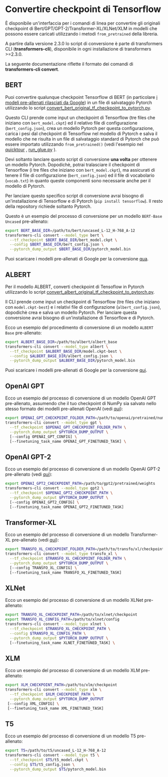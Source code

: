 <!--Copyright 2020 The HuggingFace Team. All rights reserved.
Licensed under the Apache License, Version 2.0 (the "License"); you may not use this file except in compliance with
the License. You may obtain a copy of the License at
http://www.apache.org/licenses/LICENSE-2.0
Unless required by applicable law or agreed to in writing, software distributed under the License is distributed on
an "AS IS" BASIS, WITHOUT WARRANTIES OR CONDITIONS OF ANY KIND, either express or implied. See the License for the
specific language governing permissions and limitations under the License.
-->

# Convertire checkpoint di Tensorflow

È disponibile un'interfaccia per i comandi di linea per convertire gli originali checkpoint di Bert/GPT/GPT-2/Transformer-XL/XLNet/XLM 
in modelli che possono essere caricati utilizzando i metodi `from_pretrained` della libreria.

<Tip>

A partire dalla versione 2.3.0 lo script di conversione è parte di transformers CLI (**transformers-cli**), disponibile in ogni installazione 
di transformers >=2.3.0.

La seguente documentazione riflette il formato dei comandi di **transformers-cli convert**.

</Tip>

## BERT

Puoi convertire qualunque checkpoint Tensorflow di BERT (in particolare 
[i modeli pre-allenati rilasciati da Google](https://github.com/google-research/bert#pre-trained-models)) 
in un file di salvataggio Pytorch utilizzando lo script 
[convert_bert_original_tf_checkpoint_to_pytorch.py](https://github.com/huggingface/transformers/tree/main/src/transformers/models/bert/convert_bert_original_tf_checkpoint_to_pytorch.py).

Questo CLI prende come input un checkpoint di Tensorflow (tre files che iniziano con `bert_model.ckpt`) ed il relativo 
file di configurazione (`bert_config.json`), crea un modello Pytorch per questa configurazione, carica i pesi dal
checkpoint di Tensorflow nel modello di Pytorch e salva il modello che ne risulta in un file di salvataggio standard di Pytorch che 
può essere importato utilizzando `from_pretrained()` (vedi l'esempio nel
[quicktour](quicktour) , [run_glue.py](https://github.com/huggingface/transformers/tree/main/examples/pytorch/text-classification/run_glue.py) ).

Devi soltanto lanciare questo script di conversione **una volta** per ottenere un modello Pytorch. Dopodichè, potrai tralasciare 
il checkpoint di Tensorflow (i tre files che iniziano con `bert_model.ckpt`), ma assicurati di tenere il file di configurazione 
(`bert_config.json`) ed il file di vocabolario (`vocab.txt`) in quanto queste componenti sono necessarie anche per il modello di Pytorch.

Per lanciare questo specifico script di conversione avrai bisogno di un'installazione di Tensorflow e di Pytorch
(`pip install tensorflow`). Il resto della repository richiede soltanto Pytorch.

Questo è un esempio del processo di conversione per un modello `BERT-Base Uncased` pre-allenato:

```bash
export BERT_BASE_DIR=/path/to/bert/uncased_L-12_H-768_A-12
transformers-cli convert --model_type bert \
  --tf_checkpoint $BERT_BASE_DIR/bert_model.ckpt \
  --config $BERT_BASE_DIR/bert_config.json \
  --pytorch_dump_output $BERT_BASE_DIR/pytorch_model.bin
```

Puoi scaricare i modelli pre-allenati di Google per la conversione [qua](https://github.com/google-research/bert#pre-trained-models).

## ALBERT

Per il modello ALBERT, converti checkpoint di Tensoflow in Pytorch utilizzando lo script 
[convert_albert_original_tf_checkpoint_to_pytorch.py](https://github.com/huggingface/transformers/tree/main/src/transformers/models/albert/convert_albert_original_tf_checkpoint_to_pytorch.py).

Il CLI prende come input un checkpoint di Tensorflow (tre files che iniziano con `model.ckpt-best`) e i relativi file di 
configurazione (`albert_config.json`), dopodichè crea e salva un modello Pytorch. Per lanciare questa conversione 
avrai bisogno di un'installazione di Tensorflow e di Pytorch.

Ecco un esempio del procedimento di conversione di un modello `ALBERT Base` pre-allenato:

```bash
export ALBERT_BASE_DIR=/path/to/albert/albert_base
transformers-cli convert --model_type albert \
  --tf_checkpoint $ALBERT_BASE_DIR/model.ckpt-best \
  --config $ALBERT_BASE_DIR/albert_config.json \
  --pytorch_dump_output $ALBERT_BASE_DIR/pytorch_model.bin
```

Puoi scaricare i modelli pre-allenati di Google per la conversione [qui](https://github.com/google-research/albert#pre-trained-models).

## OpenAI GPT

Ecco un esempio del processo di conversione di un modello OpenAI GPT pre-allenato, assumendo che il tuo checkpoint di NumPy
sia salvato nello stesso formato dei modelli pre-allenati OpenAI (vedi [qui](https://github.com/openai/finetune-transformer-lm)):
```bash
export OPENAI_GPT_CHECKPOINT_FOLDER_PATH=/path/to/openai/pretrained/numpy/weights
transformers-cli convert --model_type gpt \
  --tf_checkpoint $OPENAI_GPT_CHECKPOINT_FOLDER_PATH \
  --pytorch_dump_output $PYTORCH_DUMP_OUTPUT \
  [--config OPENAI_GPT_CONFIG] \
  [--finetuning_task_name OPENAI_GPT_FINETUNED_TASK] \
```

## OpenAI GPT-2

Ecco un esempio del processo di conversione di un modello OpenAI GPT-2 pre-allenato (vedi [qui](https://github.com/openai/gpt-2)):

```bash
export OPENAI_GPT2_CHECKPOINT_PATH=/path/to/gpt2/pretrained/weights
transformers-cli convert --model_type gpt2 \
  --tf_checkpoint $OPENAI_GPT2_CHECKPOINT_PATH \
  --pytorch_dump_output $PYTORCH_DUMP_OUTPUT \
  [--config OPENAI_GPT2_CONFIG] \
  [--finetuning_task_name OPENAI_GPT2_FINETUNED_TASK]
```

## Transformer-XL


Ecco un esempio del processo di conversione di un modello Transformer-XL pre-allenato 
(vedi [qui](https://github.com/kimiyoung/transformer-xl/tree/master/tf#obtain-and-evaluate-pretrained-sota-models)):

```bash
export TRANSFO_XL_CHECKPOINT_FOLDER_PATH=/path/to/transfo/xl/checkpoint
transformers-cli convert --model_type transfo_xl \
  --tf_checkpoint $TRANSFO_XL_CHECKPOINT_FOLDER_PATH \
  --pytorch_dump_output $PYTORCH_DUMP_OUTPUT \
  [--config TRANSFO_XL_CONFIG] \
  [--finetuning_task_name TRANSFO_XL_FINETUNED_TASK]
```

## XLNet

Ecco un esempio del processo di conversione di un modello XLNet pre-allenato:

```bash
export TRANSFO_XL_CHECKPOINT_PATH=/path/to/xlnet/checkpoint
export TRANSFO_XL_CONFIG_PATH=/path/to/xlnet/config
transformers-cli convert --model_type xlnet \
  --tf_checkpoint $TRANSFO_XL_CHECKPOINT_PATH \
  --config $TRANSFO_XL_CONFIG_PATH \
  --pytorch_dump_output $PYTORCH_DUMP_OUTPUT \
  [--finetuning_task_name XLNET_FINETUNED_TASK] \
```

## XLM

Ecco un esempio del processo di conversione di un modello XLM pre-allenato:

```bash
export XLM_CHECKPOINT_PATH=/path/to/xlm/checkpoint
transformers-cli convert --model_type xlm \
  --tf_checkpoint $XLM_CHECKPOINT_PATH \
  --pytorch_dump_output $PYTORCH_DUMP_OUTPUT
 [--config XML_CONFIG] \
 [--finetuning_task_name XML_FINETUNED_TASK]
```

## T5

Ecco un esempio del processo di conversione di un modello T5 pre-allenato:

```bash
export T5=/path/to/t5/uncased_L-12_H-768_A-12
transformers-cli convert --model_type t5 \
  --tf_checkpoint $T5/t5_model.ckpt \
  --config $T5/t5_config.json \
  --pytorch_dump_output $T5/pytorch_model.bin
```
